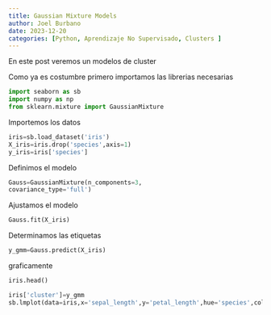 ```yaml
---
title: Gaussian Mixture Models
author: Joel Burbano
date: 2023-12-20
categories: [Python, Aprendizaje No Supervisado, Clusters ]
---
```


En este post veremos un modelos de cluster

Como ya es costumbre primero importamos las librerias necesarias

```python
import seaborn as sb 
import numpy as np
from sklearn.mixture import GaussianMixture

```

Importemos los datos

```python
iris=sb.load_dataset('iris')
X_iris=iris.drop('species',axis=1)
y_iris=iris['species']
```

Definimos el modelo

```python
Gauss=GaussianMixture(n_components=3,
covariance_type='full')
```

Ajustamos el modelo

```python
Gauss.fit(X_iris)
```

Determinamos las etiquetas

```python
y_gmm=Gauss.predict(X_iris)
```

graficamente

```python
iris.head()
```

```python
iris['cluster']=y_gmm
sb.lmplot(data=iris,x='sepal_length',y='petal_length',hue='species',col='cluster',fit_reg=False)
```

